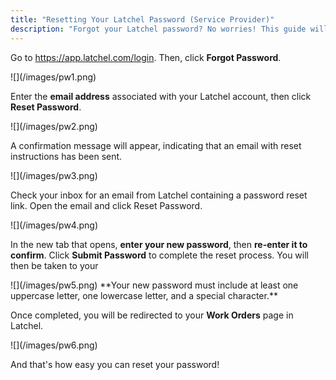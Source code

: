 ```yaml
---
title: "Resetting Your Latchel Password (Service Provider)"
description: "Forgot your Latchel password? No worries! This guide will walk you through the simple steps to reset your password and regain access to your account. Follow the instructions below to get back in quickly."
---
```


Go to https://app.latchel.com/login. Then, click **Forgot Password**.

<Frame>
  ![](/images/pw1.png)
</Frame>

Enter the **email address** associated with your Latchel account, then click **Reset Password**. 

<Frame>
  ![](/images/pw2.png)
</Frame>

A confirmation message will appear, indicating that an email with reset instructions has been sent.

<Frame>
  ![](/images/pw3.png)
</Frame>

Check your inbox for an email from Latchel containing a password reset link. Open the email and click Reset Password.

<Frame>
  ![](/images/pw4.png)
</Frame>

In the new tab that opens, **enter your new password**, then **re-enter it to confirm**. Click **Submit Password** to complete the reset process. You will then be taken to your 

<Frame>
  ![](/images/pw5.png)
</Frame>

<Tip>
  **Your new password must include at least one uppercase letter, one lowercase letter, and a special character.**
</Tip>

Once completed, you will be redirected to your **Work Orders** page in Latchel.

<Frame>
  ![](/images/pw6.png)
</Frame>

And that's how easy you can reset your password\! 